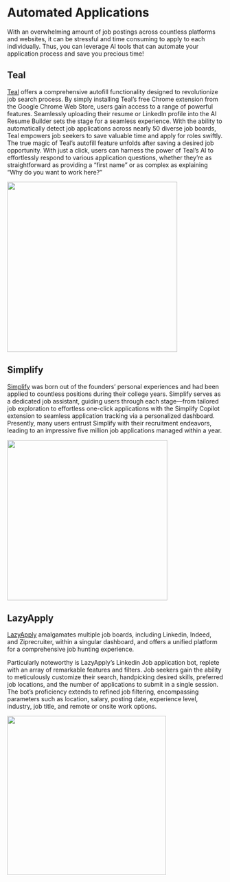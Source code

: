 # Automated Applications

With an overwhelming amount of job postings across countless platforms and websites, it can be stressful and time consuming to apply to each individually. Thus, you can leverage AI tools that can automate your application process and save you precious time!

## Teal

[Teal](https://www.tealhq.com/tools/autofill-job-applications) offers a comprehensive autofill functionality designed to revolutionize job search process. By simply installing Teal's free Chrome extension from the Google Chrome Web Store, users gain access to a range of powerful features. Seamlessly uploading their resume or LinkedIn profile into the AI Resume Builder sets the stage for a seamless experience. With the ability to automatically detect job applications across nearly 50 diverse job boards, Teal empowers job seekers to save valuable time and apply for roles swiftly. The true magic of Teal's autofill feature unfolds after saving a desired job opportunity. With just a click, users can harness the power of Teal's AI to effortlessly respond to various application questions, whether they're as straightforward as providing a "first name" or as complex as explaining "Why do you want to work here?"

![](teal pic.png){width="396"}

## Simplify

[Simplify](https://simplify.jobs/autofill#how-it-works) was born out of the founders' personal experiences and had been applied to countless positions during their college years. Simplify serves as a dedicated job assistant, guiding users through each stage---from tailored job exploration to effortless one-click applications with the Simplify Copilot extension to seamless application tracking via a personalized dashboard. Presently, many users entrust Simplify with their recruitment endeavors, leading to an impressive five million job applications managed within a year. 

![](simplify pic.png){width="373"}

## LazyApply

[LazyApply](https://lazyapply.com/) amalgamates multiple job boards, including Linkedin, Indeed, and Ziprecruiter, within a singular dashboard, and offers a unified platform for a comprehensive job hunting experience.

Particularly noteworthy is LazyApply's Linkedin Job application bot, replete with an array of remarkable features and filters. Job seekers gain the ability to meticulously customize their search, handpicking desired skills, preferred job locations, and the number of applications to submit in a single session. The bot's proficiency extends to refined job filtering, encompassing parameters such as location, salary, posting date, experience level, industry, job title, and remote or onsite work options. 

![](lazyapply pic 2.png){width="370"}
